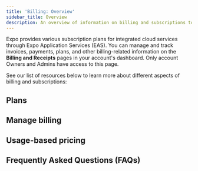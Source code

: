 ```yaml
---
title: 'Billing: Overview'
sidebar_title: Overview
description: An overview of information on billing and subscriptions to manage your EAS account's plans, invoices, receipts, payments, and usage.
---
```



Expo provides various subscription plans for integrated cloud services through Expo Application Services (EAS). You can manage and track invoices, payments, plans, and other billing-related information on the **Billing and Receipts** pages in your account's dashboard. Only account Owners and Admins have access to this page.

See our list of resources below to learn more about different aspects of billing and subscriptions:

## Plans

<BoxLink
  title="Subscriptions, plans, and add-ons"
  description="Comprehensive suite of well-tested React Native modules that run on Android, iOS, and web."
  href="/billing/plans/"
  Icon={CreditCard02Icon}
/>

<BoxLink
  title="Manage plans"
  description="Comprehensive suite of well-tested React Native modules that run on Android, iOS, and web."
  href="/billing/management/"
  Icon={CreditCard02Icon}
/>

## Manage billing

<BoxLink
  title="Manage billing"
  description="Comprehensive suite of well-tested React Native modules that run on Android, iOS, and web."
  href="/billing/management/"
  Icon={CreditCard02Icon}
/>

<BoxLink
  title="Payments, invoices, and receipts"
  description="Comprehensive suite of well-tested React Native modules that run on Android, iOS, and web."
  href="/versions/latest/"
  Icon={CreditCard02Icon}
/>

## Usage-based pricing

<BoxLink
  title="Usage-based pricing"
  description="Comprehensive suite of well-tested React Native modules that run on Android, iOS, and web."
  href="/billing/usage-based-pricing/"
  Icon={CreditCard02Icon}
/>

## Frequently Asked Questions (FAQs)

<BoxLink
  title="FAQs"
  description="Comprehensive suite of well-tested React Native modules that run on Android, iOS, and web."
  href="/billing/faq/"
  Icon={CreditCard02Icon}
/>
